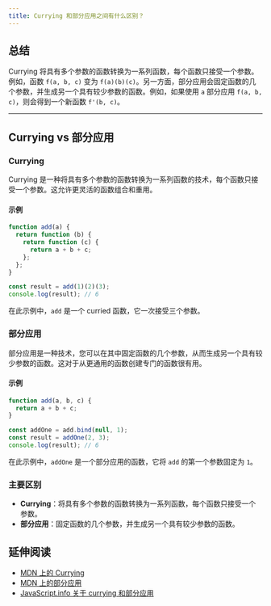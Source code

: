 ```yaml
---
title: Currying 和部分应用之间有什么区别？
---
```


## 总结

Currying 将具有多个参数的函数转换为一系列函数，每个函数只接受一个参数。例如，函数 `f(a, b, c)` 变为 `f(a)(b)(c)`。另一方面，部分应用会固定函数的几个参数，并生成另一个具有较少参数的函数。例如，如果使用 `a` 部分应用 `f(a, b, c)`，则会得到一个新函数 `f'(b, c)`。

***

## Currying vs 部分应用

### Currying

Currying 是一种将具有多个参数的函数转换为一系列函数的技术，每个函数只接受一个参数。这允许更灵活的函数组合和重用。

#### 示例

```js live
function add(a) {
  return function (b) {
    return function (c) {
      return a + b + c;
    };
  };
}

const result = add(1)(2)(3);
console.log(result); // 6
```

在此示例中，`add` 是一个 curried 函数，它一次接受三个参数。

### 部分应用

部分应用是一种技术，您可以在其中固定函数的几个参数，从而生成另一个具有较少参数的函数。这对于从更通用的函数创建专门的函数很有用。

#### 示例

```js live
function add(a, b, c) {
  return a + b + c;
}

const addOne = add.bind(null, 1);
const result = addOne(2, 3);
console.log(result); // 6
```

在此示例中，`addOne` 是一个部分应用的函数，它将 `add` 的第一个参数固定为 `1`。

### 主要区别

* **Currying**：将具有多个参数的函数转换为一系列函数，每个函数只接受一个参数。
* **部分应用**：固定函数的几个参数，并生成另一个具有较少参数的函数。

## 延伸阅读

* [MDN 上的 Currying](https://developer.mozilla.org/en-US/docs/Glossary/Currying)
* [MDN 上的部分应用](https://developer.mozilla.org/en-US/docs/Glossary/Partial_application)
* [JavaScript.info 关于 currying 和部分应用](https://javascript.info/currying-partials)
